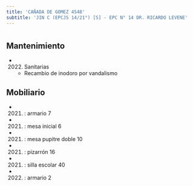 ```yaml
---
title: 'CAÑADA DE GOMEZ 4548'
subtitle: 'JIN C (EPCJS 14/21°) [S] - EPC N° 14 DR. RICARDO LEVENE'
---
```


#


## Mantenimiento

*  (2022) Sanitarias 
    + Recambio de inodoro por vandalismo


## Mobiliario

*  (2021) : armario 7 

*  (2021) : mesa inicial 6 

*  (2021) : mesa pupitre doble 10 

*  (2021) : pizarrón 16 

*  (2021) : silla escolar 40 

*  (2022) : armario 2 






